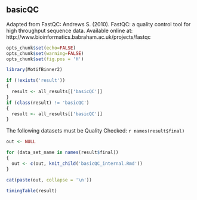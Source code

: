 ## basicQC

Adapted from FastQC: 
Andrews S. (2010). FastQC: a quality control tool for high throughput sequence data. Available online at: http://www.bioinformatics.babraham.ac.uk/projects/fastqc

```r
opts_chunk$set(echo=FALSE)
opts_chunk$set(warning=FALSE)
opts_chunk$set(fig.pos = 'H')

library(MotifBinner2)

if (!exists('result'))
{
  result <- all_results[['basicQC']]
}
if (class(result) != 'basicQC')
{
  result <- all_results[['basicQC']]
}
```

The following datasets must be Quality Checked:
`r names(result$final)`

```r
out <- NULL

for (data_set_name in names(result$final))
{
  out <- c(out, knit_child('basicQC_internal.Rmd'))
}
```

```r
cat(paste(out, collapse = '\n'))
```

```r
timingTable(result)
```

